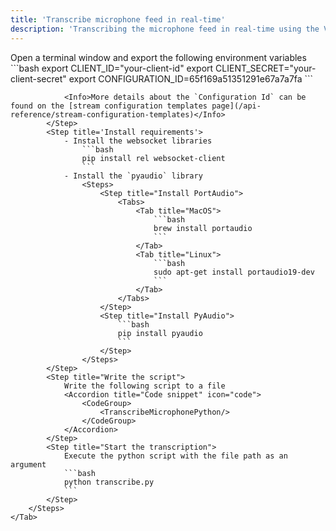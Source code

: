 ```yaml
---
title: 'Transcribe microphone feed in real-time'
description: 'Transcribing the microphone feed in real-time using the Vatis Streams Engine'
---
```



[//]: # (Features:)

[//]: # (* real-time transcription)

[//]: # (* real-time transcoding &#40;process any multi-media file&#41;)

[//]: # (* language auto-detection)

[//]: # (* dynamic language code switching)


<Tabs>
    <Tab title="Python">
        <Steps>
            <Step title="Open terminal">
                Open a terminal window and export the following environment variables
                ```bash
                export CLIENT_ID="your-client-id"
                export CLIENT_SECRET="your-client-secret"
                export CONFIGURATION_ID=65f169a51351291e67a7a7fa
                ```

                <Info>More details about the `Configuration Id` can be found on the [stream configuration templates page](/api-reference/stream-configuration-templates)</Info>
            </Step>
            <Step title='Install requirements'>
                - Install the websocket libraries
                    ```bash
                    pip install rel websocket-client
                    ```
                - Install the `pyaudio` library
                    <Steps>
                        <Step title="Install PortAudio">
                            <Tabs>
                                <Tab title="MacOS">
                                    ```bash
                                    brew install portaudio
                                    ```
                                </Tab>
                                <Tab title="Linux">
                                    ```bash
                                    sudo apt-get install portaudio19-dev
                                    ```
                                </Tab>
                            </Tabs>
                        </Step>
                        <Step title="Install PyAudio">
                            ```bash
                            pip install pyaudio
                            ```
                        </Step>
                    </Steps>
            </Step>
            <Step title="Write the script">
                Write the following script to a file
                <Accordion title="Code snippet" icon="code">
                    <CodeGroup>
                        <TranscribeMicrophonePython/>
                    </CodeGroup>
                </Accordion>
            </Step>
            <Step title="Start the transcription">
                Execute the python script with the file path as an argument
                ```bash
                python transcribe.py
                ```
            </Step>
        </Steps>
    </Tab>
</Tabs>